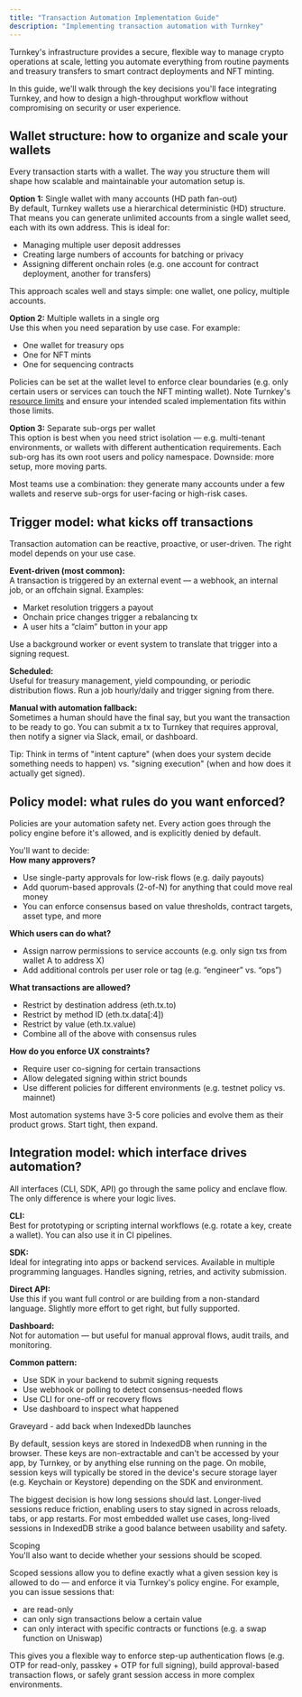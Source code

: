 ```yaml
---
title: "Transaction Automation Implementation Guide"
description: "Implementing transaction automation with Turnkey"
---
```


Turnkey's infrastructure provides a secure, flexible way to manage crypto operations at scale, letting you automate everything from
routine payments and treasury transfers to smart contract deployments and NFT minting.

In this guide, we'll walk through the key decisions you'll face integrating Turnkey, and how to design a high-throughput workflow
without compromising on security or user experience.

## Wallet structure: how to organize and scale your wallets

Every transaction starts with a wallet. The way you structure them will shape how scalable and maintainable your automation setup is.

**Option 1:** Single wallet with many accounts (HD path fan-out)  
By default, Turnkey wallets use a hierarchical deterministic (HD) structure. That means you can generate unlimited accounts
from a single wallet seed, each with its own address. This is ideal for:

- Managing multiple user deposit addresses
- Creating large numbers of accounts for batching or privacy
- Assigning different onchain roles (e.g. one account for contract deployment, another for transfers)

This approach scales well and stays simple: one wallet, one policy, multiple accounts.

**Option 2:** Multiple wallets in a single org  
Use this when you need separation by use case. For example:

- One wallet for treasury ops
- One for NFT mints
- One for sequencing contracts

Policies can be set at the wallet level to enforce clear boundaries (e.g. only certain users or services can touch the NFT minting wallet).
Note Turnkey's [resource limits](https://docs.turnkey.com/concepts/resource-limits#resource-limits) and ensure your intended
scaled implementation fits within those limits.

**Option 3:** Separate sub-orgs per wallet  
This option is best when you need strict isolation — e.g. multi-tenant environments, or wallets with different authentication requirements.
Each sub-org has its own root users and policy namespace. Downside: more setup, more moving parts.

Most teams use a combination: they generate many accounts under a few wallets and reserve sub-orgs for user-facing or high-risk cases.

## Trigger model: what kicks off transactions

Transaction automation can be reactive, proactive, or user-driven. The right model depends on your use case.

**Event-driven (most common):**  
A transaction is triggered by an external event — a webhook, an internal job, or an offchain signal. Examples:

- Market resolution triggers a payout
- Onchain price changes trigger a rebalancing tx
- A user hits a “claim” button in your app

Use a background worker or event system to translate that trigger into a signing request.

**Scheduled:**  
Useful for treasury management, yield compounding, or periodic distribution flows. Run a job hourly/daily and trigger signing from there.

**Manual with automation fallback:**  
Sometimes a human should have the final say, but you want the transaction to be ready to go. You can submit a tx to Turnkey
that requires approval, then notify a signer via Slack, email, or dashboard.

Tip: Think in terms of "intent capture" (when does your system decide something needs to happen) vs. "signing execution"
(when and how does it actually get signed).

## Policy model: what rules do you want enforced?

Policies are your automation safety net. Every action goes through the policy engine before it's allowed, and is explicitly denied by default.

You'll want to decide:  
**How many approvers?**

- Use single-party approvals for low-risk flows (e.g. daily payouts)
- Add quorum-based approvals (2-of-N) for anything that could move real money
- You can enforce consensus based on value thresholds, contract targets, asset type, and more

**Which users can do what?**

- Assign narrow permissions to service accounts (e.g. only sign txs from wallet A to address X)
- Add additional controls per user role or tag (e.g. “engineer” vs. “ops”)

**What transactions are allowed?**

- Restrict by destination address (eth.tx.to)
- Restrict by method ID (eth.tx.data\[:4\])
- Restrict by value (eth.tx.value)
- Combine all of the above with consensus rules

**How do you enforce UX constraints?**

- Require user co-signing for certain transactions
- Allow delegated signing within strict bounds
- Use different policies for different environments (e.g. testnet policy vs. mainnet)

Most automation systems have 3-5 core policies and evolve them as their product grows. Start tight, then expand.

## Integration model: which interface drives automation?

All interfaces (CLI, SDK, API) go through the same policy and enclave flow. The only difference is where your logic lives.

**CLI:**  
Best for prototyping or scripting internal workflows (e.g. rotate a key, create a wallet). You can also use it in CI pipelines.

**SDK:**  
Ideal for integrating into apps or backend services. Available in multiple programming languages. Handles signing, retries,
and activity submission.

**Direct API:**  
Use this if you want full control or are building from a non-standard language. Slightly more effort to get right, but fully supported.

**Dashboard:**  
Not for automation — but useful for manual approval flows, audit trails, and monitoring.

**Common pattern:**

- Use SDK in your backend to submit signing requests
- Use webhook or polling to detect consensus-needed flows
- Use CLI for one-off or recovery flows
- Use dashboard to inspect what happened

Graveyard - add back when IndexedDb launches

By default, session keys are stored in IndexedDB when running in the browser. These keys are non-extractable and can't be accessed by your app,
by Turnkey, or by anything else running on the page. On mobile, session keys will typically be stored in the device's secure storage layer
(e.g. Keychain or Keystore) depending on the SDK and environment.

The biggest decision is how long sessions should last. Longer-lived sessions reduce friction, enabling users to stay signed in across reloads,
tabs, or app restarts. For most embedded wallet use cases, long-lived sessions in IndexedDB strike a good balance between usability and safety.

Scoping  
You'll also want to decide whether your sessions should be scoped.

Scoped sessions allow you to define exactly what a given session key is allowed to do — and enforce it via Turnkey's policy engine. For example,
you can issue sessions that:

- are read-only
- can only sign transactions below a certain value
- can only interact with specific contracts or functions (e.g. a swap function on Uniswap)

This gives you a flexible way to enforce step-up authentication flows (e.g. OTP for read-only, passkey + OTP for full signing),
build approval-based transaction flows, or safely grant session access in more complex environments.
